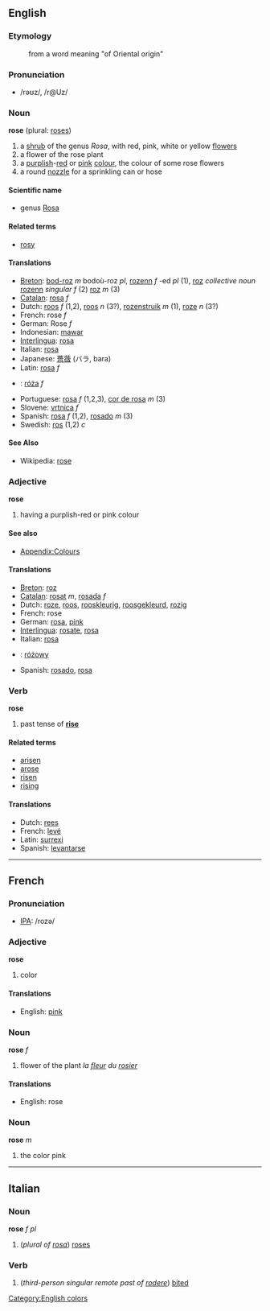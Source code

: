 ==English==
===Etymology===
:from a word meaning "of Oriental origin"

===Pronunciation===
*/rəʊz/, /r@Uz/

===Noun===
'''rose''' (plural: [[roses]])

#a [[shrub]] of the genus ''Rosa'', with red, pink, white or yellow [[flower]]s
#a flower of the rose plant
#a [[purple|purplish]]-[[red]] or [[pink]] [[color|colour]], the colour of some rose flowers
#a round [[nozzle]] for a sprinkling can or hose

====Scientific name====
*genus [[Rosa]]

====Related terms====
*[[rosy]]

====Translations====
*[[Breton]]: [[bod-roz]] ''m'' bodoù-roz ''pl'', [[rozenn]] ''f'' -ed ''pl'' (1), [[roz]] ''collective noun'' [[rozenn]] ''singular f'' (2) [[roz]] ''m'' (3)
*[[Catalan]]: [[rosa]] ''f''
*Dutch: [[roos]] ''f'' (1,2), [[roos]] ''n'' (3?), [[rozenstruik]] ''m'' (1), [[roze]] ''n'' (3?)
*French: rose ''f''
*German: Rose ''f''
*Indonesian: [[mawar]]
*[[Interlingua]]: [[rosa]]
*Italian: [[rosa]]
*Japanese: [[薔薇]] (バラ, bara)
*Latin: [[rosa]] ''f''
*{{pl}}: [[róża]] ''f''
*Portuguese: [[rosa]] ''f'' (1,2,3), [[cor de rosa]] ''m'' (3)
*Slovene: [[vrtnica]] ''f''
*Spanish: [[rosa]] ''f'' (1,2), [[rosado]] ''m'' (3)
*Swedish: [[ros]] (1,2) ''c''

====See Also====
*Wikipedia: [[w:rose|rose]]

===Adjective===
'''rose'''

#having a purplish-red or pink colour

====See also====
*[[Wiktionary_Appendix:Colours|Appendix:Colours]]

====Translations====
*[[Breton]]: [[roz]]
*[[Catalan]]: [[rosat]] ''m'', [[rosada]] ''f''
*Dutch: [[roze]], [[roos]], [[rooskleurig]], [[roosgekleurd]], [[rozig]]
*French: rose
*German: [[rosa]], [[pink]]
*[[Interlingua]]: [[rosate]], [[rosa]]
*Italian: [[rosa]]
*{{pl}}: [[różowy]]
*Spanish: [[rosado]], [[rosa]]

=== Verb ===
'''rose'''

# past tense of '''[[rise]]'''

====Related terms====
*[[arisen]]
*[[arose]]
*[[risen]]
*[[rising]]

====Translations====
*Dutch: [[rees]]
*French: [[levé]]
*Latin: [[surrexi]]
*Spanish: [[levantarse]]

----

==French==
===Pronunciation===
*[[w:IPA|IPA]]: /rozə/

===Adjective===
'''rose'''

# color

====Translations====
*English: [[pink]]

===Noun===
'''rose''' ''f''

# flower of the plant ''la [[fleur]] du [[rosier]]''

====Translations====
*English: rose

===Noun===
'''rose''' ''m''

# the color pink
----

==Italian==
===Noun===
'''rose''' ''f pl''

# (''plural of [[rosa]]'') [[roses]]

===Verb===

# (''third-person singular remote past of [[rodere]]'') [[bite]]d

[[Category:English colors]]